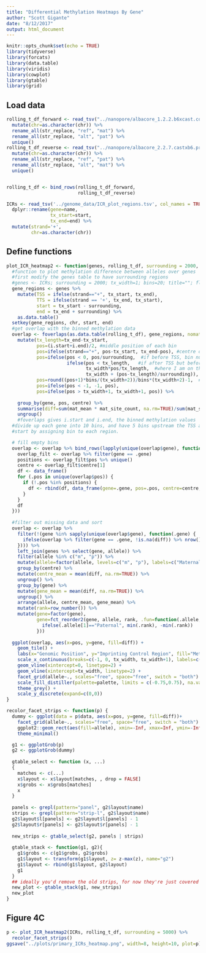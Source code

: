 ```yaml
---
title: "Differential Methylation Heatmaps By Gene"
author: "Scott Gigante"
date: "8/12/2017"
output: html_document
---
```


```r
knitr::opts_chunk$set(echo = TRUE)
library(tidyverse)
library(forcats)
library(data.table)
library(viridis)
library(cowplot)
library(gtable)
library(grid)
```

## Load data

```r
rolling_t_df_forward <- read_tsv("../nanopore/albacore_1.2.2.b6xcast.compare_haplotype_methylation.tsv") %>%
  mutate(chr=as.character(chr)) %>%
  rename_all(str_replace, "ref", "mat") %>%
  rename_all(str_replace, "alt", "pat") %>%
  unique()
rolling_t_df_reverse <- read_tsv("../nanopore/albacore_2.2.7.castxb6.promethion.compare_haplotype_methylation.tsv") %>%
  mutate(chr=as.character(chr)) %>%
  rename_all(str_replace, "ref", "pat") %>%
  rename_all(str_replace, "alt", "mat") %>%
  unique()


rolling_t_df <- bind_rows(rolling_t_df_forward,
                          rolling_t_df_reverse)

ICRs <- read_tsv('../genome_data/ICR_plot_regions.tsv', col_names = TRUE) %>%
  dplyr::rename(gene=name,
                tx_start=start,
                tx_end=end) %>%
  mutate(strand='+',
         chr=as.character(chr))
```

## Define functions

```r
plot_ICR_heatmap2 <- function(genes, rolling_t_df, surrounding = 2000, tx_width=1, bins=20, title="", palette="RdBu") {
  #function to plot methylation difference between alleles over genes
  #first modify the genes table to have surrounding regions
  #genes <- ICRs; surrounding = 2000; tx_width=1; bins=20; title=""; flip = FALSE; palette="RdBu"
  gene_regions <- genes %>% 
    mutate(TSS = ifelse(strand=="+", tx_start, tx_end), 
           TTS = ifelse(strand == '+', tx_end, tx_start), 
           start = tx_start - surrounding, 
           end = tx_end + surrounding) %>% 
    as.data.table()
  setkey(gene_regions, chr, start, end)
  #get overlap with the binned methylation data
  overlap <- foverlaps(as.data.table(rolling_t_df), gene_regions, nomatch = 0) %>%
    mutate(tx_length=tx_end-tx_start,
           pos=(i.start+i.end)/2, #middle position of each bin
           pos=ifelse(strand=="+", pos-tx_start, tx_end-pos), #centre on TSS, which is now 0
           pos=ifelse(pos < 0, pos/surrounding,  #if before TSS, bin number is 
                      ifelse(pos < tx_length,   #if after TSS but before TTS,
                             tx_width*pos/tx_length,  #where I am on the transcript, times scale factor
                             tx_width + (pos-tx_length)/surrounding)), #if after TTS, 
           pos=round((pos+1)*bins/(tx_width+2))/bins*(tx_width+2)-1,  #map back to -1;2, but now it's discrete
           pos=ifelse(pos < -1, -1, pos),
           pos=ifelse(pos > tx_width+1, tx_width+1, pos)) %>%
    
    group_by(gene, pos, centre) %>%
    summarise(diff=sum(mat_mean * mat_site_count, na.rm=TRUE)/sum(mat_site_count, na.rm=TRUE)-sum(pat_mean * pat_site_count, na.rm=TRUE)/sum(pat_site_count, na.rm=TRUE)) %>%
    ungroup()
    #foverlaps gives i.start and i.end, the binned methylation values
  #divide up each gene into 10 bins, and have 5 bins upstream the TSS and 5 downstream of the TSS. Then in each bin, calculate the average difference in methylation.
  #start by assigning bin to each region.

  # fill empty bins
  overlap <- overlap %>% bind_rows(lapply(unique(overlap$gene), function(.gene) {
    overlap_filt <- overlap %>% filter(gene == .gene)
    positions <- overlap_filt$pos %>% unique()
    centre <- overlap_filt$centre[1]
    df <- data_frame()
    for (.pos in unique(overlap$pos)) {
      if (!.pos %in% positions) {
        df <- rbind(df, data_frame(gene=.gene, pos=.pos, centre=centre, diff=NA))
      }
    } 
    df
  }))
  
  #filter out missing data and sort
  overlap <- overlap %>% 
    filter(!(gene %in% sapply(unique(overlap$gene), function(.gene) {
      ifelse(overlap %>% filter(gene == .gene, !is.na(diff)) %>% nrow() == 0, .gene, "")
    }))) %>%
    left_join(genes %>% select(gene, allele)) %>%
    filter(allele %in% c("m", "p")) %>%
    mutate(allele=factor(allele, levels=c("m", "p"), labels=c("Maternal", "Paternal"))) %>%
    group_by(centre) %>%
    mutate(centre_mean = mean(diff, na.rm=TRUE)) %>%
    ungroup() %>%
    group_by(gene) %>%
    mutate(gene_mean = mean(diff, na.rm=TRUE)) %>%
    ungroup() %>%
    arrange(allele, centre_mean, gene_mean) %>%
    mutate(rank=row_number()) %>%
    mutate(gene=factor(gene),
           gene=fct_reorder2(gene, allele, rank, .fun=function(.allele, .rank) {
             ifelse(.allele[1]=="Paternal", min(.rank), -min(.rank))
           }))
  
  ggplot(overlap, aes(x=pos, y=gene, fill=diff)) +
    geom_tile() + 
    labs(x="Genomic Position", y="Imprinting Control Region", fill="Methylation\nDifference", title=title) +
    scale_x_continuous(breaks=c(-1, 0, tx_width, tx_width+1), labels=c(paste0("-", surrounding/1000, " kb"), "ICR start", "ICR end", paste0("+", surrounding/1000, " kb")), expand = c(0, 0)) +
    geom_vline(xintercept=0, linetype=2) +
    geom_vline(xintercept=tx_width, linetype=2) +
    facet_grid(allele~., scales="free", space="free", switch = "both") +
    scale_fill_distiller(palette=palette, limits = c(-0.75,0.75), na.value = 'grey70') +
    theme_grey() + 
    scale_y_discrete(expand=c(0,0))
}
```

```r
recolor_facet_strips <- function(p) {
  dummy <- ggplot(data = p$data, aes(x=pos, y=gene, fill=diff))+
    facet_grid(allele~., scales="free", space="free", switch = "both") +
    ggplot2::geom_rect(aes(fill=allele), xmin=-Inf, xmax=Inf, ymin=-Inf, ymax=Inf) +
    theme_minimal()

  g1 <- ggplotGrob(p)
  g2 <- ggplotGrob(dummy)
  
  gtable_select <- function (x, ...) 
  {
    matches <- c(...)
    x$layout <- x$layout[matches, , drop = FALSE]
    x$grobs <- x$grobs[matches]
    x
  }
  
  panels <- grepl(pattern="panel", g2$layout$name)
  strips <- grepl(pattern="strip-l", g2$layout$name)
  g2$layout$l[panels] <- g2$layout$l[panels] - 1
  g2$layout$r[panels] <- g2$layout$r[panels] - 1
  
  new_strips <- gtable_select(g2, panels | strips)
  
  gtable_stack <- function(g1, g2){
    g1$grobs <- c(g1$grobs, g2$grobs)
    g1$layout <- transform(g1$layout, z= z-max(z), name="g2")
    g1$layout <- rbind(g1$layout, g2$layout)
    g1
  }
  ## ideally you'd remove the old strips, for now they're just covered
  new_plot <- gtable_stack(g1, new_strips)
  new_plot
}
```

## Figure 4C

```r
p <- plot_ICR_heatmap2(ICRs, rolling_t_df, surrounding = 5000) %>%
  recolor_facet_strips()
ggsave("../plots/primary_ICRs_heatmap.png", width=8, height=10, plot=p)
```
